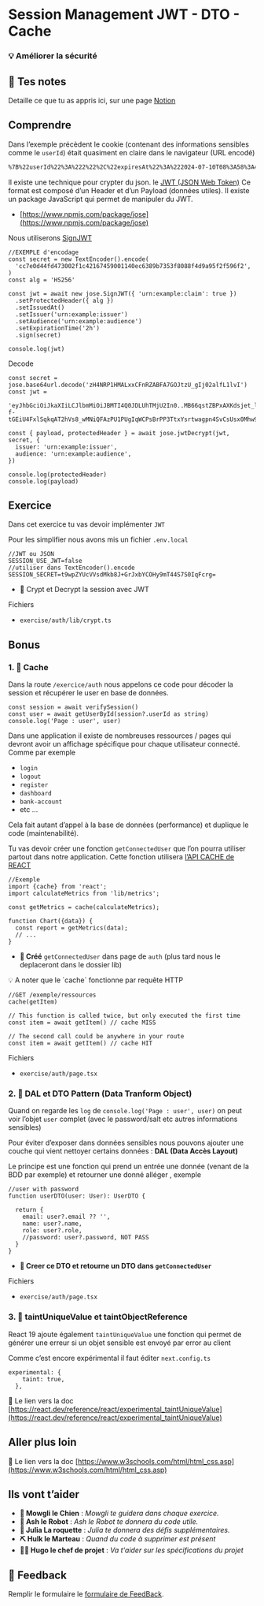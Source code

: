 # Session Management JWT - DTO - Cache

### 💡 Améliorer la sécurité

## 📝 Tes notes

Detaille ce que tu as appris ici, sur une page [Notion](https://go.mikecodeur.com/course-notes-template)

## Comprendre

Dans l’exemple précèdent le cookie (contenant des informations sensibles comme le `userId`) était quasiment en claire dans le navigateur (URL encodé)

```html
%7B%22userId%22%3A%222%22%2C%22expiresAt%22%3A%222024-07-10T08%3A58%3A44.997Z%22%7D
```

Il existe une technique pour crypter du json. le [JWT (JSON Web Token)](https://jwt.io/) Ce format est composé d’un Header et d’un Payload (données utiles). Il existe un package JavaScript qui permet de manipuler du JWT.

- [https://www.npmjs.com/package/jose](https://www.npmjs.com/package/jose)

Nous utiliserons [SignJWT](https://github.com/panva/jose/blob/main/docs/classes/jwt_sign.SignJWT.md)

```tsx
//EXEMPLE d'encodage
const secret = new TextEncoder().encode(
  'cc7e0d44fd473002f1c42167459001140ec6389b7353f8088f4d9a95f2f596f2',
)
const alg = 'HS256'

const jwt = await new jose.SignJWT({ 'urn:example:claim': true })
  .setProtectedHeader({ alg })
  .setIssuedAt()
  .setIssuer('urn:example:issuer')
  .setAudience('urn:example:audience')
  .setExpirationTime('2h')
  .sign(secret)

console.log(jwt)
```

Decode

```tsx
const secret = jose.base64url.decode('zH4NRP1HMALxxCFnRZABFA7GOJtzU_gIj02alfL1lvI')
const jwt =
  'eyJhbGciOiJkaXIiLCJlbmMiOiJBMTI4Q0JDLUhTMjU2In0..MB66qstZBPxAXKdsjet_lA.WHbtJTl4taHp7otOHLq3hBvv0yNPsPEKHYInmCPdDDeyV1kU-f-tGEiU4FxlSqkqAT2hVs8_wMNiQFAzPU1PUgIqWCPsBrPP3TtxYsrtwagpn4SvCsUsx0Mhw9ZhliAO8CLmCBQkqr_T9AcYsz5uZw.7nX9m7BGUu_u1p1qFHzyIg'

const { payload, protectedHeader } = await jose.jwtDecrypt(jwt, secret, {
  issuer: 'urn:example:issuer',
  audience: 'urn:example:audience',
})

console.log(protectedHeader)
console.log(payload)
```

## Exercice

Dans cet exercice tu vas devoir implémenter `JWT`

Pour les simplifier nous avons mis un fichier `.env.local`

```tsx
//JWT ou JSON
SESSION_USE_JWT=false
//utiliser dans TextEncoder().encode
SESSION_SECRET=t9wpZYUcVVsdMkb8J+GrJxbYCOHy9mT44S7S0IqFcrg=

```

- 🐶 Crypt et Decrypt la session avec JWT

Fichiers

- `exercise/auth/lib/crypt.ts`

## Bonus

### 1. 🚀 Cache

Dans la route `/exercice/auth` nous appelons ce code pour décoder la session et récupérer le user en base de données.

```tsx
const session = await verifySession()
const user = await getUserById(session?.userId as string)
console.log('Page : user', user)
```

Dans une application il existe de nombreuses ressources / pages qui devront avoir un affichage spécifique pour chaque utilisateur connecté. Comme par exemple

- `login`
- `logout`
- `register`
- `dashboard`
- `bank-account`
- etc …

Cela fait autant d’appel à la base de données (performance) et duplique le code (maintenabilité).

Tu vas devoir créer une fonction `getConnectedUser` que l’on pourra utiliser partout dans notre application. Cette fonction utilisera [l’API CACHE de REACT](https://react.dev/reference/react/cache)

```tsx
//Exemple
import {cache} from 'react';
import calculateMetrics from 'lib/metrics';

const getMetrics = cache(calculateMetrics);

function Chart({data}) {
  const report = getMetrics(data);
  // ...
}
```

- **🐶 Créé** `getConnectedUser` dans page de `auth` (plus tard nous le deplaceront dans le dossier lib)

<aside>
💡 A noter que le `cache` fonctionne par requête HTTP

</aside>

```tsx
//GET /exemple/ressources
cache(getItem)

// This function is called twice, but only executed the first time
const item = await getItem() // cache MISS

// The second call could be anywhere in your route
const item = await getItem() // cache HIT
```

Fichiers

- `exercise/auth/page.tsx`

### 2. 🚀 DAL et DTO Pattern (Data Tranform Object)

Quand on regarde les `log` de `console.log('Page : user', user)` on peut voir l’objet `user` complet (avec le password/salt etc autres informations sensibles)

Pour éviter d’exposer dans données sensibles nous pouvons ajouter une couche qui vient nettoyer certains données : **DAL (Data Accès Layout)**

Le principe est une fonction qui prend un entrée une donnée (venant de la BDD par exemple) et retourner une donné alléger , exemple

```tsx
//user with password
function userDTO(user: User): UserDTO {

  return {
    email: user?.email ?? '',
    name: user?.name,
    role: user?.role,
    //password: user?.password, NOT PASS
  }
}
```

- **🐶 Creer ce DTO et retourne un DTO dans `getConnectedUser`**

Fichiers

- `exercise/auth/page.tsx`

### 3. 🚀 taintUniqueValue et taintObjectReference

React 19 ajoute également `taintUniqueValue` une fonction qui permet de générer une erreur si un objet sensible est envoyé par error au client

Comme c’est encore expérimental il faut éditer `next.config.ts`

```tsx
experimental: {
    taint: true,
  },
```

📑 Le lien vers la doc [https://react.dev/reference/react/experimental_taintUniqueValue](https://react.dev/reference/react/experimental_taintUniqueValue)

## Aller plus loin

📑 Le lien vers la doc [https://www.w3schools.com/html/html_css.asp](https://www.w3schools.com/html/html_css.asp)

## Ils vont t’aider

- **🐶 Mowgli le Chien** : _Mowgli te guidera dans chaque exercice._
- **🤖 Ash le Robot** : _Ash le Robot te donnera du code utile._
- **🚀 Julia La roquette** : _Julia te donnera des défis supplémentaires._
- **⛏️ Hulk le Marteau** : _Quand du code à supprimer est présent_
- **👨‍✈️ Hugo le chef de projet** : _Va t'aider sur les spécifications du projet_

## 🐜 Feedback

Remplir le formulaire le [formulaire de FeedBack](https://go.mikecodeur.com/cours-react-avis).
